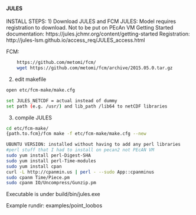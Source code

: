 #### JULES {#inst-jules}

INSTALL STEPS:
    1) Download JULES and FCM
JULES:
    Model requires registration to download. Not to be put on PEcAn VM
Getting Started documentation: https://jules.jchmr.org/content/getting-started
Registration: http://jules-lsm.github.io/access_req/JULES_access.html 

FCM:
```bash
    https://github.com/metomi/fcm/
    wget https://github.com/metomi/fcm/archive/2015.05.0.tar.gz
```

2) edit makefile
```bash
open etc/fcm-make/make.cfg

set JULES_NETCDF = actual instead of dummy
set path (e.g. /usr/) and lib_path /lib64 to netCDF libraries
```

3) compile JULES 

```bash
cd etc/fcm-make/
{path.to.fcm}/fcm make -f etc/fcm-make/make.cfg --new

```

```bash
UBUNTU VERSION: installed without having to add any perl libraries
#perl stuff that I had to install on pecan2 not PEcAN VM
sudo yum install perl-Digest-SHA
sudo yum install perl-Time-modules
sudo yum install cpan
curl -L http://cpanmin.us | perl - --sudo App::cpanminus
sudo cpanm Time/Piece.pm
sudo cpanm IO/Uncompress/Gunzip.pm
```


Executable is under build/bin/jules.exe

Example rundir:  examples/point_loobos

